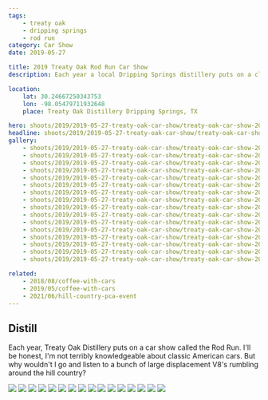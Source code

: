 ```yaml
---
tags:
    - treaty oak
    - dripping springs
    - rod run
category: Car Show
date: 2019-05-27

title: 2019 Treaty Oak Rod Run Car Show
description: Each year a local Dripping Springs distillery puts on a classic car show. I profess to not know much about classic American cars, but it's a good excuse to snag some photos.

location:
    lat: 30.24667250343753
    lon: -98.05479711932648
    place: Treaty Oak Distillery Dripping Springs, TX

hero: shoots/2019/2019-05-27-treaty-oak-car-show/treaty-oak-car-show-2019_003
headline: shoots/2019/2019-05-27-treaty-oak-car-show/treaty-oak-car-show-2019_003
gallery:
    - shoots/2019/2019-05-27-treaty-oak-car-show/treaty-oak-car-show-2019_001
    - shoots/2019/2019-05-27-treaty-oak-car-show/treaty-oak-car-show-2019_002
    - shoots/2019/2019-05-27-treaty-oak-car-show/treaty-oak-car-show-2019_003
    - shoots/2019/2019-05-27-treaty-oak-car-show/treaty-oak-car-show-2019_004
    - shoots/2019/2019-05-27-treaty-oak-car-show/treaty-oak-car-show-2019_005
    - shoots/2019/2019-05-27-treaty-oak-car-show/treaty-oak-car-show-2019_006
    - shoots/2019/2019-05-27-treaty-oak-car-show/treaty-oak-car-show-2019_007
    - shoots/2019/2019-05-27-treaty-oak-car-show/treaty-oak-car-show-2019_008
    - shoots/2019/2019-05-27-treaty-oak-car-show/treaty-oak-car-show-2019_009
    - shoots/2019/2019-05-27-treaty-oak-car-show/treaty-oak-car-show-2019_010
    - shoots/2019/2019-05-27-treaty-oak-car-show/treaty-oak-car-show-2019_011
    - shoots/2019/2019-05-27-treaty-oak-car-show/treaty-oak-car-show-2019_012
    - shoots/2019/2019-05-27-treaty-oak-car-show/treaty-oak-car-show-2019_013
    - shoots/2019/2019-05-27-treaty-oak-car-show/treaty-oak-car-show-2019_014
    - shoots/2019/2019-05-27-treaty-oak-car-show/treaty-oak-car-show-2019_015
    - shoots/2019/2019-05-27-treaty-oak-car-show/treaty-oak-car-show-2019_016

related:
    - 2018/08/coffee-with-cars
    - 2019/05/coffee-with-cars
    - 2021/06/hill-country-pca-event
---
```



## Distill

Each year, Treaty Oak Distillery puts on a car show called the Rod Run. I'll be honest, I'm not terribly knowledgeable about classic American cars. But why wouldn't I go and listen to a bunch of large displacement V8's rumbling around the hill country?

<Gallery>
    <div class="grid grid-cols-12 gap-8">
        <Image src={frontmatter.gallery[0]} class="w-full h-full object-cover" figureClass="col-span-12" sizes="50vw" />
        <Image src={frontmatter.gallery[1]} class="w-full h-full object-cover" figureClass="col-span-6" sizes="50vw" />
        <Image src={frontmatter.gallery[2]} class="w-full h-full object-cover" figureClass="col-span-6" sizes="50vw" />
        <Image src={frontmatter.gallery[3]} class="w-full h-full object-cover" figureClass="col-span-12" sizes="50vw" />
        <Image src={frontmatter.gallery[4]} class="w-full h-full object-cover" figureClass="col-span-4" sizes="50vw" />
        <Image src={frontmatter.gallery[5]} class="w-full h-full object-cover" figureClass="col-span-4" sizes="50vw" />
        <Image src={frontmatter.gallery[6]} class="w-full h-full object-cover" figureClass="col-span-4" sizes="50vw" />
        <Image src={frontmatter.gallery[7]} class="w-full h-full object-cover" figureClass="col-span-12" sizes="50vw" />
        <Image src={frontmatter.gallery[8]} class="w-full h-full object-cover" figureClass="col-span-12" sizes="50vw" />
        <Image src={frontmatter.gallery[9]} class="w-full h-full object-cover" figureClass="col-span-6" sizes="50vw" />
        <Image src={frontmatter.gallery[10]} class="w-full h-full object-cover" figureClass="col-span-6" sizes="50vw" />
        <Image src={frontmatter.gallery[11]} class="w-full h-full object-cover" figureClass="col-span-12" sizes="50vw" />
        <Image src={frontmatter.gallery[12]} class="w-full h-full object-cover" figureClass="col-span-4" sizes="50vw" />
        <Image src={frontmatter.gallery[13]} class="w-full h-full object-cover" figureClass="col-span-4" sizes="50vw" />
        <Image src={frontmatter.gallery[14]} class="w-full h-full object-cover" figureClass="col-span-4" sizes="50vw" />
        <Image src={frontmatter.gallery[15]} class="w-full h-full object-cover" figureClass="col-span-12" sizes="50vw" />
    </div>
</Gallery>
